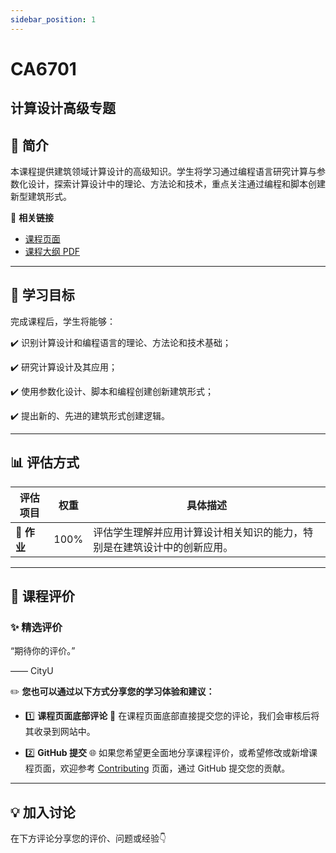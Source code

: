 ```yaml
---
sidebar_position: 1
---
```


# CA6701
## 计算设计高级专题

## **📘 简介**
本课程提供建筑领域计算设计的高级知识。学生将学习通过编程语言研究计算与参数化设计，探索计算设计中的理论、方法论和技术，重点关注通过编程和脚本创建新型建筑形式。

🔗 **相关链接**
- [课程页面](https://www.cityu.edu.hk/catalogue/pg/202425/course/CA6701.htm)
- [课程大纲 PDF](https://www.cityu.edu.hk/catalogue/pg/202425/course/CA6701.pdf)

---

## **🎯 学习目标**

完成课程后，学生将能够：

✔️ 识别计算设计和编程语言的理论、方法论和技术基础；

✔️ 研究计算设计及其应用；

✔️ 使用参数化设计、脚本和编程创建创新建筑形式；

✔️ 提出新的、先进的建筑形式创建逻辑。

---

## **📊 评估方式**

| **评估项目**          | **权重** | **具体描述**                                                                                       |
|----------------------|---------|---------------------------------------------------------------------------------------------------|
| **📝 作业**           | 100%    | 评估学生理解并应用计算设计相关知识的能力，特别是在建筑设计中的创新应用。                            |

---

## **💬 课程评价**

### ✨ **精选评价**
<div className={commentStyles.commentBox}>
    <p className={commentStyles.commentText}>
        “期待你的评价。”
    </p>
    <p className={commentStyles.commentAuthor}>—— CityU</p>
</div>

✏️ **您也可以通过以下方式分享您的学习体验和建议：**

- 1️⃣ **课程页面底部评论**
💬 在课程页面底部直接提交您的评论，我们会审核后将其收录到网站中。

- 2️⃣ **GitHub 提交**
🌐 如果您希望更全面地分享课程评价，或希望修改或新增课程页面，欢迎参考 [Contributing](/contributing) 页面，通过 GitHub 提交您的贡献。

---

## **💡 加入讨论**

在下方评论分享您的评价、问题或经验👇
<Utterances />